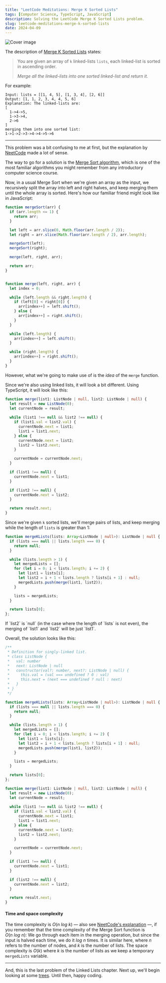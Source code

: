 ```yaml
---
title: "LeetCode Meditations: Merge K Sorted Lists"
tags: [Computer Science, TypeScript, JavaScript]
description: Solving the LeetCode Merge K Sorted Lists problem.
slug: leetcode-meditations-merge-k-sorted-lists
date: 2024-04-09
---
```


![Cover image](https://raw.githubusercontent.com/rivea0/leetcode-meditations-assets/main/src/2024-04-09/30-lm.png)

The description of [Merge K Sorted Lists](https://leetcode.com/problems/merge-k-sorted-lists/) states:

> You are given an array of `k` linked-lists `lists`, each linked-list is sorted in ascending order.
>
> _Merge all the linked-lists into one sorted linked-list and return it._

For example:

```
Input: lists = [[1, 4, 5], [1, 3, 4], [2, 6]]
Output: [1, 1, 2, 3, 4, 4, 5, 6]
Explanation: The linked-lists are:
[
  1->4->5,
  1->3->4,
  2->6
]
merging them into one sorted list:
1->1->2->3->4->4->5->6
```

---

This problem was a bit confusing to me at first, but the explanation by [NeetCode](https://www.youtube.com/watch?v=q5a5OiGbT6Q) made a lot of sense. 

The way to go for a solution is the [Merge Sort algorithm](https://en.wikipedia.org/wiki/Merge_sort), which is one of the most familiar algorithms you might remember from any introductory computer science course.

Now, in a usual Merge Sort when we're given an array as the input, we recursively split the array into left and right halves, and keep merging them until the whole array is sorted. Here's how our familiar friend might look like in JavaScript:

```ts
function mergeSort(arr) {
  if (arr.length <= 1) {
    return arr;
  }

  let left = arr.slice(0, Math.floor(arr.length / 2));
  let right = arr.slice(Math.floor(arr.length / 2), arr.length);

  mergeSort(left);
  mergeSort(right);

  merge(left, right, arr);

  return arr;
}


function merge(left, right, arr) {
  let index = 0;

  while (left.length && right.length) {
    if (left[0] < right[0]) {
      arr[index++] = left.shift();
    } else {
      arr[index++] = right.shift();
    }
  }

  while (left.length) {
    arr[index++] = left.shift();
  }

  while (right.length) {
    arr[index++] = right.shift();
  }
}
```

However, what we're going to make use of is the _idea_ of the `merge` function. 

Since we're also using linked lists, it will look a bit different. Using TypeScript, it will look like this:

```ts
function merge(list1: ListNode | null, list2: ListNode | null) {
  let result = new ListNode(0);
  let currentNode = result;
    
  while (list1 !== null && list2 !== null) {
    if (list1.val < list2.val) {
      currentNode.next = list1;
      list1 = list1.next;
    } else {
      currentNode.next = list2;
      list2 = list2.next;
    }

    currentNode = currentNode.next;
  }

  if (list1 !== null) {
    currentNode.next = list1;
  }

  if (list2 !== null) {
    currentNode.next = list2;
  }

  return result.next;
}
```

Since we're given `k` sorted lists, we'll merge pairs of lists, and keep merging while the length of `lists` is greater than 1:

```ts
function mergeKLists(lists: Array<ListNode | null>): ListNode | null {
  if (lists === null || lists.length === 0) {
    return null;
  }

  while (lists.length > 1) {
    let mergedLists = [];
    for (let i = 0; i < lists.length; i += 2) {
      let list1 = lists[i];
      let list2 = i + 1 < lists.length ? lists[i + 1] : null;
      mergedLists.push(merge(list1, list2));
    }

    lists = mergedLists;
  } 

  return lists[0];
};
```

<Note>
If `list2` is `null` (in the case where the length of `lists` is not even), the merging of `list1` and `list2` will be just `list1`.
</Note>

Overall, the solution looks like this:

```ts
/**
 * Definition for singly-linked list.
 * class ListNode {
 *   val: number
 *   next: ListNode | null
 *   constructor(val?: number, next?: ListNode | null) {
 *     this.val = (val === undefined ? 0 : val)
 *     this.next = (next === undefined ? null : next)
 *   }
 * }
 */

function mergeKLists(lists: Array<ListNode | null>): ListNode | null {
  if (lists === null || lists.length === 0) {
    return null;
  }

  while (lists.length > 1) {
    let mergedLists = [];
    for (let i = 0; i < lists.length; i += 2) {
      let list1 = lists[i];
      let list2 = i + 1 < lists.length ? lists[i + 1] : null;
      mergedLists.push(merge(list1, list2));
    }

    lists = mergedLists;
  } 

  return lists[0];
};

function merge(list1: ListNode | null, list2: ListNode | null) {
  let result = new ListNode(0);
  let currentNode = result;
    
  while (list1 !== null && list2 !== null) {
    if (list1.val < list2.val) {
      currentNode.next = list1;
      list1 = list1.next;
    } else {
      currentNode.next = list2;
      list2 = list2.next;
    }

    currentNode = currentNode.next;
  }

  if (list1 !== null) {
    currentNode.next = list1;
  }

  if (list2 !== null) {
    currentNode.next = list2;
  }

  return result.next;
}
```

#### Time and space complexity

The time complexity is $O(n \ log \ k)$ — also see [NeetCode's explanation](https://youtu.be/q5a5OiGbT6Q?si=NlxKdlyZ5P2bsQUX&t=195) —, if you remember that the time complexity of the Merge Sort function is $O(n \ log \ n)$: We go through each item in the merging operation, but since the input is halved each time, we do it $log \ n$ times. It is similar here, where $n$ refers to the number of nodes, and $k$ is the number of lists.
The space complexity is $O(k)$ where $k$ is the number of lists as we keep a temporary `mergedLists` variable.

---

And, this is the last problem of the Linked Lists chapter. Next up, we'll begin looking at some [trees](https://en.wikipedia.org/wiki/Tree_(data_structure)). Until then, happy coding.

